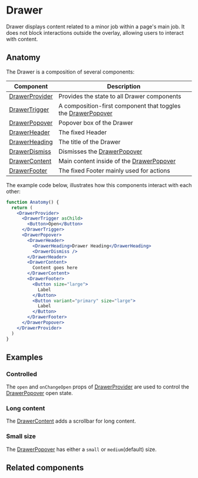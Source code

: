 # Drawer

<ComponentDescription>Drawer displays content related to a minor job within a page's main job. It does not block interactions outside the overlay, allowing users to interact with content.</ComponentDescription>

<Preview name="drawer" />

## Anatomy

The Drawer is a composition of several components:

| Component | Description |
| --- | --- |
| [DrawerProvider](/components/drawer/drawer-provider) | Provides the state to all Drawer components |
| [DrawerTrigger](/components/drawer/drawer-trigger) | A composition-first component that toggles the [DrawerPopover](/components/drawer/drawer-popover) |
| [DrawerPopover](/components/drawer/drawer-popover) | Popover box of the Drawer |
| [DrawerHeader](/components/drawer/drawer-header) | The fixed Header |
| [DrawerHeading](/components/drawer/drawer-heading) | The title of the Drawer |
| [DrawerDismiss](/components/drawer/drawer-dismiss) | Dismisses the [DrawerPopover](/components/drawer/drawer-popover) |
| [DrawerContent](/components/drawer/drawer-content) | Main content inside of the [DrawerPopover](/components/drawer/drawer-popover) |
| [DrawerFooter](/components/drawer/drawer-footer) | The fixed Footer mainly used for actions |

The example code below, illustrates how this components interact with each other:

```jsx
function Anatomy() {
  return (
    <DrawerProvider>
      <DrawerTrigger asChild>
        <Button>Open</Button>
      </DrawerTrigger>
      <DrawerPopover>
        <DrawerHeader>
          <DrawerHeading>Drawer Heading</DrawerHeading>
          <DrawerDismiss />
        </DrawerHeader>
        <DrawerContent>
          Content goes here
        </DrawerContent>
        <DrawerFooter>
          <Button size="large">
            Label
          </Button>
          <Button variant="primary" size="large">
            Label
          </Button>
        </DrawerFooter>
      </DrawerPopover>
    </DrawerProvider>
  )
}
```

## Examples

### Controlled

The `open` and `onChangeOpen` props of [DrawerProvider](/components/drawer/drawer-provider) are used to control the [DrawerPopover](/components/drawer/drawer-popover) open state.

<Preview name="drawer-controlled" />

### Long content

The [DrawerContent](/components/drawer/drawer-content) adds a scrollbar for long content.

<Preview name="drawer-long-content" />

### Small size

The [DrawerPopover](/components/drawer/drawer-popover) has either a `small` or `medium`(default) size.

<Preview name="drawer-small" />

## Related components

<ComponentSummaryGrid>
  <ComponentSummary name="modal" />
  <ComponentSummary name="toast" />
  <ComponentSummary name="contextual-help" />
</ComponentSummaryGrid>
